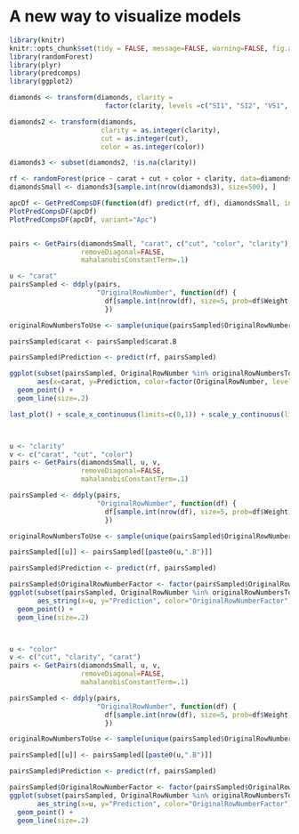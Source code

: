 # A new way to visualize models

```r
library(knitr)
knitr::opts_chunk$set(tidy = FALSE, message=FALSE, warning=FALSE, fig.align='center')
library(randomForest)
library(plyr)
library(predcomps)
library(ggplot2)
```

```r
diamonds <- transform(diamonds, clarity = 
                        factor(clarity, levels =c("SI1", "SI2", "VS1", "VS2", "VVS1", "VVS2", "IF")))

diamonds2 <- transform(diamonds,
                       clarity = as.integer(clarity),
                       cut = as.integer(cut),
                       color = as.integer(color))

diamonds3 <- subset(diamonds2, !is.na(clarity))

rf <- randomForest(price ~ carat + cut + color + clarity, data=diamonds3, ntree=20)
diamondsSmall <- diamonds3[sample.int(nrow(diamonds3), size=500), ]

apcDf <- GetPredCompsDF(function(df) predict(rf, df), diamondsSmall, inputVars=row.names(rf$importance))
PlotPredCompsDF(apcDf)
PlotPredCompsDF(apcDf, variant="Apc")


pairs <- GetPairs(diamondsSmall, "carat", c("cut", "color", "clarity"), 
                  removeDiagonal=FALSE,
                  mahalanobisConstantTerm=.1)

u <- "carat"
pairsSampled <- ddply(pairs, 
                      "OriginalRowNumber", function(df) {
                        df[sample.int(nrow(df), size=5, prob=df$Weight), ]
                        })

originalRowNumbersToUse <- sample(unique(pairsSampled$OriginalRowNumber), size=10)

pairsSampled$carat <- pairsSampled$carat.B

pairsSampled$Prediction <- predict(rf, pairsSampled)

ggplot(subset(pairsSampled, OriginalRowNumber %in% originalRowNumbersToUse),
       aes(x=carat, y=Prediction, color=factor(OriginalRowNumber, levels=sample(originalRowNumbersToUse)))) +
  geom_point() +
  geom_line(size=.2) 

last_plot() + scale_x_continuous(limits=c(0,1)) + scale_y_continuous(limits=c(0,5000))



u <- "clarity"
v <- c("carat", "cut", "color")
pairs <- GetPairs(diamondsSmall, u, v, 
                  removeDiagonal=FALSE,
                  mahalanobisConstantTerm=.1)

pairsSampled <- ddply(pairs, 
                      "OriginalRowNumber", function(df) {
                        df[sample.int(nrow(df), size=5, prob=df$Weight), ]
                        })

originalRowNumbersToUse <- sample(unique(pairsSampled$OriginalRowNumber), size=10)

pairsSampled[[u]] <- pairsSampled[[paste0(u,".B")]]

pairsSampled$Prediction <- predict(rf, pairsSampled)

pairsSampled$OriginalRowNumberFactor <- factor(pairsSampled$OriginalRowNumber, levels=sample(originalRowNumbersToUse))
ggplot(subset(pairsSampled, OriginalRowNumber %in% originalRowNumbersToUse),
       aes_string(x=u, y="Prediction", color="OriginalRowNumberFactor")) +
  geom_point() +
  geom_line(size=.2) 



u <- "color"
v <- c("cut", "clarity", "carat")
pairs <- GetPairs(diamondsSmall, u, v, 
                  removeDiagonal=FALSE,
                  mahalanobisConstantTerm=.1)

pairsSampled <- ddply(pairs, 
                      "OriginalRowNumber", function(df) {
                        df[sample.int(nrow(df), size=5, prob=df$Weight), ]
                        })

originalRowNumbersToUse <- sample(unique(pairsSampled$OriginalRowNumber), size=10)

pairsSampled[[u]] <- pairsSampled[[paste0(u,".B")]]

pairsSampled$Prediction <- predict(rf, pairsSampled)

pairsSampled$OriginalRowNumberFactor <- factor(pairsSampled$OriginalRowNumber, levels=sample(originalRowNumbersToUse))
ggplot(subset(pairsSampled, OriginalRowNumber %in% originalRowNumbersToUse),
       aes_string(x=u, y="Prediction", color="OriginalRowNumberFactor")) +
  geom_point() +
  geom_line(size=.2) 





```